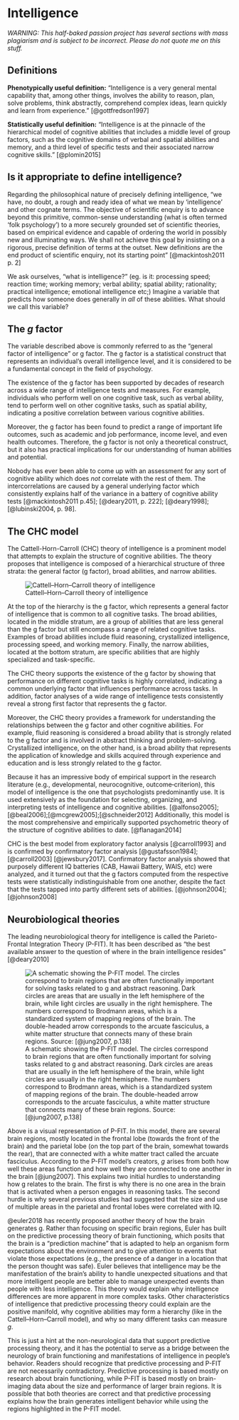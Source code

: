 # Intelligence {.unnumbered}

_WARNING: This half-baked passion project has several sections with mass plagiarism and is subject to be incorrect. Please do not quote me on this stuff._

## Definitions

__Phenotypically useful definition:__ “Intelligence is a very general mental capability that, among other things, involves the ability to reason, plan, solve problems, think abstractly, comprehend complex ideas, learn quickly and learn from experience.” [@gottfredson1997]

__Statistically useful definition:__ “Intelligence is at the pinnacle of the hierarchical model of cognitive abilities that includes a middle level of group factors, such as the cognitive domains of verbal and spatial abilities and memory, and a third level of specific tests and their associated narrow cognitive skills.” [@plomin2015]

## Is it appropriate to define intelligence?

Regarding the philosophical nature of precisely defining intelligence, “we have, no doubt, a rough and ready idea of what we mean by ‘intelligence’ and other cognate terms. The objective of scientific enquiry is to advance beyond this primitive, common-sense understanding (what is often termed ‘folk psychology’) to a more securely grounded set of scientific theories, based on empirical evidence and capable of ordering the world in possibly new and illuminating ways. We shall not achieve this goal by insisting on a rigorous, precise definition of terms at the outset. New definitions are the end product of scientific enquiry, not its starting point” [@mackintosh2011 p. 2]

We ask ourselves, “what is intelligence?” (eg. is it: processing speed; reaction time; working memory; verbal ability; spatial ability; rationality; practical intelligence; emotional intelligence etc;) Imagine a variable that predicts how someone does generally in _all_ of these abilities. What should we call this variable?

## The _g_ factor
The variable described above is commonly referred to as the "general factor of intelligence" or g factor. The g factor is a statistical construct that represents an individual's overall intelligence level, and it is considered to be a fundamental concept in the field of psychology.

The existence of the g factor has been supported by decades of research across a wide range of intelligence tests and measures. For example, individuals who perform well on one cognitive task, such as verbal ability, tend to perform well on other cognitive tasks, such as spatial ability, indicating a positive correlation between various cognitive abilities.

Moreover, the g factor has been found to predict a range of important life outcomes, such as academic and job performance, income level, and even health outcomes. Therefore, the g factor is not only a theoretical construct, but it also has practical implications for our understanding of human abilities and potential.

Nobody has ever been able to come up with an assessment for any sort of cognitive ability which does _not_ correlate with the rest of them. The intercorrelations are caused by a general underlying factor which consistently explains half of the variance in a battery of cognitive ability tests [@mackintosh2011 p.45]; [@deary2011, p. 222]; [@deary1998]; [@lubinski2004, p. 98]. 

## The CHC model

The Cattell-Horn-Carroll (CHC) theory of intelligence is a prominent model that attempts to explain the structure of cognitive abilities. The theory proposes that intelligence is composed of a hierarchical structure of three strata: the general factor (g factor), broad abilities, and narrow abilities.

![Cattell–Horn–Carroll theory of intelligence](https://upload.wikimedia.org/wikipedia/commons/5/50/Carroll_three_stratum_model_of_human_Intelligence.png)

At the top of the hierarchy is the g factor, which represents a general factor of intelligence that is common to all cognitive tasks. The broad abilities, located in the middle stratum, are a group of abilities that are less general than the g factor but still encompass a range of related cognitive tasks. Examples of broad abilities include fluid reasoning, crystallized intelligence, processing speed, and working memory. Finally, the narrow abilities, located at the bottom stratum, are specific abilities that are highly specialized and task-specific.

The CHC theory supports the existence of the g factor by showing that performance on different cognitive tasks is highly correlated, indicating a common underlying factor that influences performance across tasks. In addition, factor analyses of a wide range of intelligence tests consistently reveal a strong first factor that represents the g factor.

Moreover, the CHC theory provides a framework for understanding the relationships between the g factor and other cognitive abilities. For example, fluid reasoning is considered a broad ability that is strongly related to the g factor and is involved in abstract thinking and problem-solving. Crystallized intelligence, on the other hand, is a broad ability that represents the application of knowledge and skills acquired through experience and education and is less strongly related to the g factor.

Because it has an impressive body of empirical support in the research literature (e.g., developmental, neurocognitive, outcome‐criterion), this model of intelligence is the one that psychologists predominantly use. It is used extensively as the foundation for selecting, organizing, and interpreting tests of intelligence and cognitive abilities. [@alfonso2005];[@beal2006];[@mcgrew2005];[@schneider2012] Additionally, this model is the most comprehensive and empirically supported psychometric theory of the structure of cognitive abilities to date. [@flanagan2014]

CHC is the best model from exploratory factor analysis [@carroll1993] and is confirmed by confirmatory factor analysis [@gustafsson1984]; [@carroll2003] [@jewsbury2017]. Confirmatory factor analysis showed that purposely different IQ batteries (CAB, Hawaii Battery, WAIS, etc) were analyzed, and it turned out that the g factors computed from the respective tests were statistically indistinguishable from one another, despite the fact that the tests tapped into partly different sets of abilities. [@johnson2004]; [@johnson2008]

## Neurobiological theories

The leading neurobiological theory for intelligence is called the Parieto-Frontal Integration Theory (P-FIT). It has been described as "the best available answer to the question of where in the brain intelligence resides" [@deary2010]

![A schematic showing the P-FIT model. The circles correspond to brain regions that are often functionally important for solving tasks related to g and abstract reasoning. Dark circles are areas that are usually in the left hemisphere of the brain, while light circles are usually in the right hemisphere. The numbers correspond to Brodmann areas, which is a standardized system of mapping regions of the brain. The double-headed arrow corresponds to the arcuate fasciculus, a white matter structure that connects many of these brain regions.
Source: [@jung2007, p.138]](images/jung2007.png)

Above is a visual representation of P-FIT. In this model, there are several brain regions, mostly located in the frontal lobe (towards the front of the brain) and the parietal lobe (on the top part of the brain, somewhat towards the rear), that are connected with a white matter tract called the arcuate fasciculus. According to the P-FIT model’s creators, _g_ arises from both how well these areas function and how well they are connected to one another in the brain [@jung2007]. This explains two initial hurdles to understanding how g relates to the brain. The first is why there is no one area in the brain that is activated when a person engages in reasoning tasks. The second hurdle is why several previous studies had suggested that the size and use of multiple areas in the parietal and frontal lobes were correlated with IQ. 

@euler2018 has recently proposed another theory of how the brain generates g. Rather than focusing on specific brain regions, Euler has built on the predictive processing theory of brain functioning, which posits that the brain is a “prediction machine” that is adapted to help an organism form expectations about the environment and to give attention to events that violate those expectations (e.g., the presence of a danger in a location that the person thought was safe). Euler believes that intelligence may be the manifestation of the brain’s ability to handle unexpected situations and that more intelligent people are better able to manage unexpected events than people with less intelligence. This theory would explain why intelligence differences are more apparent in more complex tasks. Other characteristics of intelligence that predictive processing theory could explain are the positive manifold, why cognitive abilities may form a hierarchy (like in the Cattell–Horn–Carroll model), and why so many different tasks can measure _g_. 

This is just a hint at the non-neurological data that support predictive processing theory, and it has the potential to serve as a bridge between the neurology of brain functioning and manifestations of intelligence in people's behavior. Readers should recognize that predictive processing and P-FIT are not necessarily contradictory. Predictive processing is based mostly on research about brain functioning, while P-FIT is based mostly on brain-imaging data about the size and performance of larger brain regions. It is possible that both theories are correct and that predictive processing explains how the brain generates intelligent behavior while using the regions highlighted in the P-FIT model.
